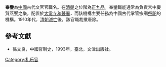 '''奉鑾'''為[[中國|中國]]古代文官官職名。在[[清朝|清朝]]之位階為[[正九品|正九品]]。奉鑾職能通常為負責宮中慶賀燕饗之樂，配置於[[太常寺|太常寺]][[和聲署|和聲署]]，而該機構主要任務為中國古代掌管宗廟[[祭祀|祭祀]]的機構。1910年代，[[清朝滅亡|清朝滅亡]]後，該官職裁撤廢除。

==參考文獻==
*孫文良，中國官制史，1993年，臺北，文津出版社。 

{{Government-official-hist-stub}}
[[Category:礼乐官|Category:礼乐官]]